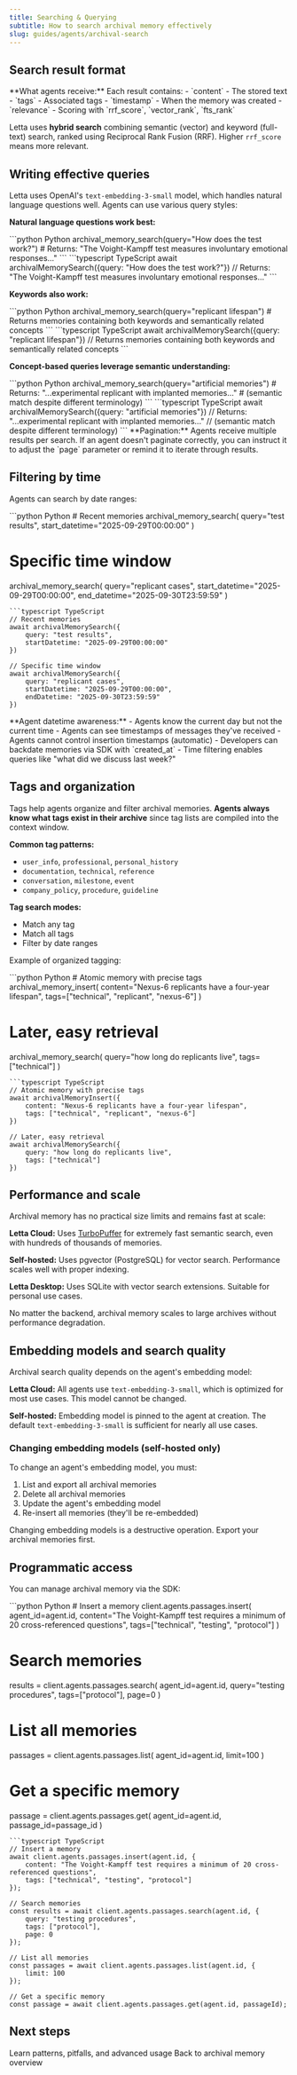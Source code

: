 ```yaml
---
title: Searching & Querying
subtitle: How to search archival memory effectively
slug: guides/agents/archival-search
---
```


## Search result format

<Info>
**What agents receive:** Each result contains:
- `content` - The stored text
- `tags` - Associated tags
- `timestamp` - When the memory was created
- `relevance` - Scoring with `rrf_score`, `vector_rank`, `fts_rank`

Letta uses **hybrid search** combining semantic (vector) and keyword (full-text) search, ranked using Reciprocal Rank Fusion (RRF). Higher `rrf_score` means more relevant.
</Info>

## Writing effective queries

Letta uses OpenAI's `text-embedding-3-small` model, which handles natural language questions well. Agents can use various query styles:

**Natural language questions work best:**

<CodeGroup>
```python Python
archival_memory_search(query="How does the test work?")
# Returns: "The Voight-Kampff test measures involuntary emotional responses..."
```
```typescript TypeScript
await archivalMemorySearch({query: "How does the test work?"})
// Returns: "The Voight-Kampff test measures involuntary emotional responses..."
```
</CodeGroup>

**Keywords also work:**

<CodeGroup>
```python Python
archival_memory_search(query="replicant lifespan")
# Returns memories containing both keywords and semantically related concepts
```
```typescript TypeScript
await archivalMemorySearch({query: "replicant lifespan"})
// Returns memories containing both keywords and semantically related concepts
```
</CodeGroup>

**Concept-based queries leverage semantic understanding:**

<CodeGroup>
```python Python
archival_memory_search(query="artificial memories")
# Returns: "...experimental replicant with implanted memories..."
# (semantic match despite different terminology)
```
```typescript TypeScript
await archivalMemorySearch({query: "artificial memories"})
// Returns: "...experimental replicant with implanted memories..."
// (semantic match despite different terminology)
```
</CodeGroup>

<Tip>
**Pagination:** Agents receive multiple results per search. If an agent doesn't paginate correctly, you can instruct it to adjust the `page` parameter or remind it to iterate through results.
</Tip>

## Filtering by time

Agents can search by date ranges:

<CodeGroup>
```python Python
# Recent memories
archival_memory_search(
    query="test results",
    start_datetime="2025-09-29T00:00:00"
)

# Specific time window
archival_memory_search(
    query="replicant cases",
    start_datetime="2025-09-29T00:00:00",
    end_datetime="2025-09-30T23:59:59"
)
```
```typescript TypeScript
// Recent memories
await archivalMemorySearch({
    query: "test results",
    startDatetime: "2025-09-29T00:00:00"
})

// Specific time window
await archivalMemorySearch({
    query: "replicant cases",
    startDatetime: "2025-09-29T00:00:00",
    endDatetime: "2025-09-30T23:59:59"
})
```
</CodeGroup>

<Info>
**Agent datetime awareness:**
- Agents know the current day but not the current time
- Agents can see timestamps of messages they've received
- Agents cannot control insertion timestamps (automatic)
- Developers can backdate memories via SDK with `created_at`
- Time filtering enables queries like "what did we discuss last week?"
</Info>

## Tags and organization

Tags help agents organize and filter archival memories. **Agents always know what tags exist in their archive** since tag lists are compiled into the context window.

**Common tag patterns:**
- `user_info`, `professional`, `personal_history`
- `documentation`, `technical`, `reference`
- `conversation`, `milestone`, `event`
- `company_policy`, `procedure`, `guideline`

**Tag search modes:**
- Match any tag
- Match all tags
- Filter by date ranges

Example of organized tagging:

<CodeGroup>
```python Python
# Atomic memory with precise tags
archival_memory_insert(
    content="Nexus-6 replicants have a four-year lifespan",
    tags=["technical", "replicant", "nexus-6"]
)

# Later, easy retrieval
archival_memory_search(
    query="how long do replicants live",
    tags=["technical"]
)
```
```typescript TypeScript
// Atomic memory with precise tags
await archivalMemoryInsert({
    content: "Nexus-6 replicants have a four-year lifespan",
    tags: ["technical", "replicant", "nexus-6"]
})

// Later, easy retrieval
await archivalMemorySearch({
    query: "how long do replicants live",
    tags: ["technical"]
})
```
</CodeGroup>

## Performance and scale

<Info>
Archival memory has no practical size limits and remains fast at scale:

**Letta Cloud:** Uses [TurboPuffer](https://turbopuffer.com/) for extremely fast semantic search, even with hundreds of thousands of memories.

**Self-hosted:** Uses pgvector (PostgreSQL) for vector search. Performance scales well with proper indexing.

**Letta Desktop:** Uses SQLite with vector search extensions. Suitable for personal use cases.

No matter the backend, archival memory scales to large archives without performance degradation.
</Info>

## Embedding models and search quality

Archival search quality depends on the agent's embedding model:

**Letta Cloud:** All agents use `text-embedding-3-small`, which is optimized for most use cases. This model cannot be changed.

**Self-hosted:** Embedding model is pinned to the agent at creation. The default `text-embedding-3-small` is sufficient for nearly all use cases.

### Changing embedding models (self-hosted only)

To change an agent's embedding model, you must:
1. List and export all archival memories
2. Delete all archival memories
3. Update the agent's embedding model
4. Re-insert all memories (they'll be re-embedded)

<Warning>
Changing embedding models is a destructive operation. Export your archival memories first.
</Warning>

## Programmatic access

You can manage archival memory via the SDK:

<CodeGroup>
```python Python
# Insert a memory
client.agents.passages.insert(
    agent_id=agent.id,
    content="The Voight-Kampff test requires a minimum of 20 cross-referenced questions",
    tags=["technical", "testing", "protocol"]
)

# Search memories
results = client.agents.passages.search(
    agent_id=agent.id,
    query="testing procedures",
    tags=["protocol"],
    page=0
)

# List all memories
passages = client.agents.passages.list(
    agent_id=agent.id,
    limit=100
)

# Get a specific memory
passage = client.agents.passages.get(
    agent_id=agent.id,
    passage_id=passage_id
)
```
```typescript TypeScript
// Insert a memory
await client.agents.passages.insert(agent.id, {
    content: "The Voight-Kampff test requires a minimum of 20 cross-referenced questions",
    tags: ["technical", "testing", "protocol"]
});

// Search memories
const results = await client.agents.passages.search(agent.id, {
    query: "testing procedures",
    tags: ["protocol"],
    page: 0
});

// List all memories
const passages = await client.agents.passages.list(agent.id, {
    limit: 100
});

// Get a specific memory
const passage = await client.agents.passages.get(agent.id, passageId);
```
</CodeGroup>

## Next steps

<CardGroup cols={2}>
  <Card
    title="Best Practices"
    href="/guides/agents/archival-best-practices"
  >
    Learn patterns, pitfalls, and advanced usage
  </Card>
  <Card
    title="Archival Memory Overview"
    href="/guides/agents/archival-memory"
  >
    Back to archival memory overview
  </Card>
</CardGroup>

